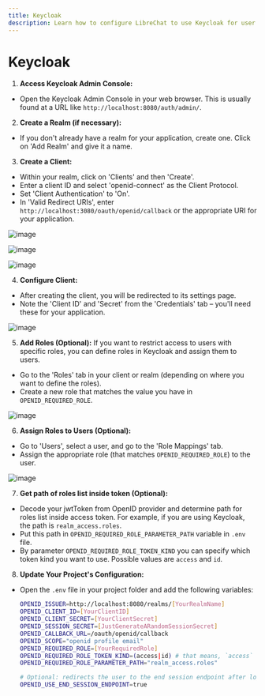 ```yaml
---
title: Keycloak
description: Learn how to configure LibreChat to use Keycloak for user authentication.
---
```


# Keycloak

1. **Access Keycloak Admin Console:**

- Open the Keycloak Admin Console in your web browser. This is usually
  found at a URL like `http://localhost:8080/auth/admin/`.

2. **Create a Realm (if necessary):**

- If you don't already have a realm for your application, create one. Click on 'Add Realm' and give it a name.

3. **Create a Client:**

- Within your realm, click on 'Clients' and then 'Create'.
- Enter a client ID and select 'openid-connect' as the Client Protocol.
- Set 'Client Authentication' to 'On'.
- In 'Valid Redirect URIs', enter `http://localhost:3080/oauth/openid/callback` or the appropriate URI for
  your application.

![image](https://github.com/danny-avila/LibreChat/assets/6623884/d956de3d-e1f7-4327-818a-f146eb86a949)

![image](https://github.com/danny-avila/LibreChat/assets/6623884/fbefbc05-b4ec-4122-8229-54a0a5876d76)

![image](https://github.com/danny-avila/LibreChat/assets/6623884/f75c7b0f-030e-4182-bf87-ccf3aeae17d4)

4. **Configure Client:**

- After creating the client, you will be redirected to its settings page.
- Note the 'Client ID' and 'Secret' from the 'Credentials' tab – you'll need these for your application.

![image](https://github.com/danny-avila/LibreChat/assets/6623884/b1c1f0b6-641b-4cf7-a7f1-a9a32026d51b)

5. **Add Roles (Optional):**
   If you want to restrict access to users with specific roles, you can define roles in Keycloak and assign them to users.

- Go to the 'Roles' tab in your client or realm (depending on where you want to define the roles).
- Create a new role that matches the value you have in `OPENID_REQUIRED_ROLE`.

![image](https://github.com/danny-avila/LibreChat/assets/6623884/67ca635f-5082-4dcc-97ac-019029a81d7c)

6. **Assign Roles to Users (Optional):**

- Go to 'Users', select a user, and go to the 'Role Mappings' tab.
- Assign the appropriate role (that matches `OPENID_REQUIRED_ROLE`) to the user.

![image](https://github.com/danny-avila/LibreChat/assets/6623884/f2ea70ed-e16c-4ec8-b84f-79fbfca627be)

7. **Get path of roles list inside token (Optional):**

- Decode your jwtToken from OpenID provider and determine path for roles list inside access token. For example, if you are
  using Keycloak, the path is `realm_access.roles`.
- Put this path in `OPENID_REQUIRED_ROLE_PARAMETER_PATH` variable in `.env` file.
- By parameter `OPENID_REQUIRED_ROLE_TOKEN_KIND` you can specify which token kind you want to use.
  Possible values are `access` and `id`.

8. **Update Your Project's Configuration:**

- Open the `.env` file in your project folder and add the following variables:

  ```bash filename=".env"
  OPENID_ISSUER=http://localhost:8080/realms/[YourRealmName]
  OPENID_CLIENT_ID=[YourClientID]
  OPENID_CLIENT_SECRET=[YourClientSecret]
  OPENID_SESSION_SECRET=[JustGenerateARandomSessionSecret]
  OPENID_CALLBACK_URL=/oauth/openid/callback
  OPENID_SCOPE="openid profile email"
  OPENID_REQUIRED_ROLE=[YourRequiredRole]
  OPENID_REQUIRED_ROLE_TOKEN_KIND=(access|id) # that means, `access` or `id`
  OPENID_REQUIRED_ROLE_PARAMETER_PATH="realm_access.roles"

  # Optional: redirects the user to the end session endpoint after logging out
  OPENID_USE_END_SESSION_ENDPOINT=true
  ```

